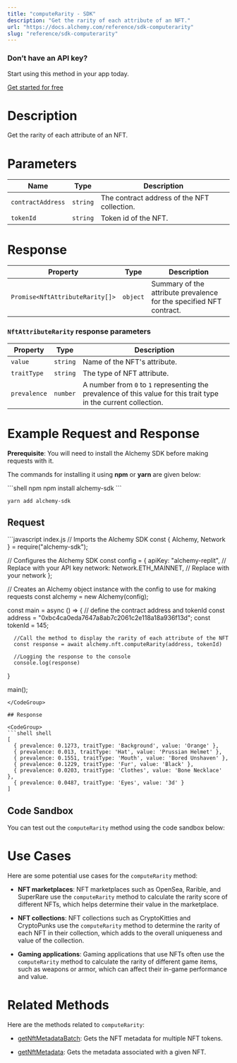 ```yaml
---
title: "computeRarity - SDK"
description: "Get the rarity of each attribute of an NFT."
url: "https://docs.alchemy.com/reference/sdk-computerarity"
slug: "reference/sdk-computerarity"
---
```


### Don’t have an API key?

Start using this method in your app today.

[Get started for free](https://dashboard.alchemy.com/signup/?a=estimateGas)

# Description

Get the rarity of each attribute of an NFT.

# Parameters

| Name              | Type     | Description                                 |
| ----------------- | -------- | ------------------------------------------- |
| `contractAddress` | `string` | The contract address of the NFT collection. |
| `tokenId`         | `string` | Token id of the NFT.                        |

# Response

| Property                        | Type     | Description                                                         |
| ------------------------------- | -------- | ------------------------------------------------------------------- |
| `Promise<NftAttributeRarity[]>` | `object` | Summary of the attribute prevalence for the specified NFT contract. |

### `NftAttributeRarity` response parameters

| Property     | Type     | Description                                                                                                       |
| ------------ | -------- | ----------------------------------------------------------------------------------------------------------------- |
| `value`      | `string` | Name of the NFT's attribute.                                                                                      |
| `traitType`  | `string` | The type of NFT attribute.                                                                                        |
| `prevalence` | `number` | A number from `0` to `1` representing the prevalence of this value for this trait type in the current collection. |

# Example Request and Response

**Prerequisite**: You will need to install the Alchemy SDK before making requests with it.

The commands for installing it using **npm** or **yarn** are given below:

<CodeGroup>
  ```shell npm
  npm install alchemy-sdk
  ```

  ```shell yarn
  yarn add alchemy-sdk
  ```
</CodeGroup>

## Request

<CodeGroup>
  ```javascript index.js
  // Imports the Alchemy SDK
  const { Alchemy, Network } = require("alchemy-sdk");

  // Configures the Alchemy SDK
  const config = {
      apiKey: "alchemy-replit", // Replace with your API key
      network: Network.ETH_MAINNET, // Replace with your network
  };

  // Creates an Alchemy object instance with the config to use for making requests
  const alchemy = new Alchemy(config);

  const main = async () => {
      // define the contract address and tokenId
      const address = "0xbc4ca0eda7647a8ab7c2061c2e118a18a936f13d";
      const tokenId = 145;

      //Call the method to display the rarity of each attribute of the NFT
      const response = await alchemy.nft.computeRarity(address, tokenId)

      //Logging the response to the console
      console.log(response)
  }

  main();
  ```
</CodeGroup>

## Response

<CodeGroup>
  ```shell shell
  [
    { prevalence: 0.1273, traitType: 'Background', value: 'Orange' },
    { prevalence: 0.013, traitType: 'Hat', value: 'Prussian Helmet' },
    { prevalence: 0.1551, traitType: 'Mouth', value: 'Bored Unshaven' },
    { prevalence: 0.1229, traitType: 'Fur', value: 'Black' },
    { prevalence: 0.0203, traitType: 'Clothes', value: 'Bone Necklace' },
    { prevalence: 0.0487, traitType: 'Eyes', value: '3d' }
  ]
  ```
</CodeGroup>

## Code Sandbox

You can test out the `computeRarity` method using the code sandbox below:

# Use Cases

Here are some potential use cases for the `computeRarity` method:

* **NFT marketplaces**: NFT marketplaces such as OpenSea, Rarible, and SuperRare use the `computeRarity` method to calculate the rarity score of different NFTs, which helps determine their value in the marketplace.

* **NFT collections**: NFT collections such as CryptoKitties and CryptoPunks use the `computeRarity` method to determine the rarity of each NFT in their collection, which adds to the overall uniqueness and value of the collection.

* **Gaming applications**: Gaming applications that use NFTs often use the `computeRarity` method to calculate the rarity of different game items, such as weapons or armor, which can affect their in-game performance and value.

# Related Methods

Here are the methods related to `computeRarity`:

* [getNftMetadataBatch](/reference/getnftmetadatabatch-sdk): Gets the NFT metadata for multiple NFT tokens.

* [getNftMetadata](/reference/getnftmetadata-sdk): Gets the metadata associated with a given NFT.
